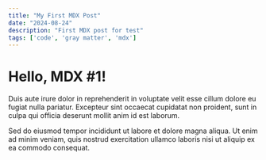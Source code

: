 ```yaml
---
title: "My First MDX Post"
date: "2024-08-24"
description: "First MDX post for test"
tags: ['code', 'gray matter', 'mdx']
---
```


# Hello, MDX #1!

Duis aute irure dolor in reprehenderit in voluptate velit esse cillum dolore eu fugiat nulla pariatur. Excepteur sint occaecat cupidatat non proident, sunt in culpa qui officia deserunt mollit anim id est laborum.

Sed do eiusmod tempor incididunt ut labore et dolore magna aliqua. Ut enim ad minim veniam, quis nostrud exercitation ullamco laboris nisi ut aliquip ex ea commodo consequat.
